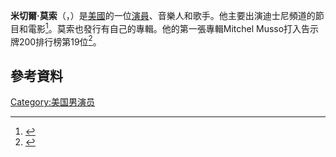 {{infobox person
| name           = Mitchel Musso
| image          = Mitchel Musso 2, Walmart Soundcheck 2011.jpg
| caption        = 
| birth_name     = Mitchel Tate Musso
| birth_date     = {{Birth date and age|1991|7|9}}
| birth_place    = 美國加蘭
| residence      =
| nationality    = [[美國|美國]]
| education      = 
| alma_mater     =
| occupation     = [[演員|演員]]、[[魔術師|魔術師]]、[[歌手|歌手]]
| years_active   = 2002–現在
| website        ={{URL|mitchmusso.com}}
}}
'''米切爾·莫索'''（{{lang-en|Mitchel Musso}}，{{bd|1991年|7月9日}}）是[[美國|美國]]的一位[[演員|演員]]、音樂人和歌手。他主要出演迪士尼頻道的節目和電影<ref>{{cite web|url=http://www.digitalspy.com/tv/news/a326191/selena-gomez-for-disney-reality-show-prankstars.html|title=Selena Gomez for Disney reality show 'PrankStars'|first=Lara|last=Martin|publisher=Digital Spy|date=June 22, 2011|accessdate=June 26, 2011|archive-date=2012-04-10|archive-url=https://www.webcitation.org/66oTByk3e?url=http://www.digitalspy.com/tv/news/a326191/selena-gomez-for-disney-reality-show-prankstars.html|dead-url=no}}</ref>。莫索也發行有自己的專輯。他的第一張專輯Mitchel Musso打入告示牌200排行榜第19位<ref>{{cite web|url={{BillboardURLbyName|artist=mitchel musso|chart=all}}|title=Billboard: Mitchel Musso- Mitchel Musso|date=June 20, 2009|publisher=Billboard.com|accessdate=February 2, 2010}}</ref>。
==參考資料==
{{reflist}}
[[Category:美国男演员|Category:美国男演员]]